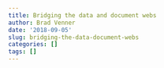 ```yaml
---
title: Bridging the data and document webs
author: Brad Venner
date: '2018-09-05'
slug: bridging-the-data-document-webs
categories: []
tags: []
---
```


